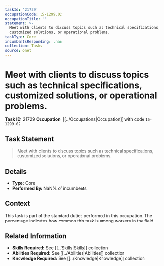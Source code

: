 ```yaml
---
taskId: '21729'
occupationCode: 15-1299.02
occupationTitle: ''
statement: >-
  Meet with clients to discuss topics such as technical specifications,
  customized solutions, or operational problems.
taskType: Core
incumbentsResponding: .nan
collection: Tasks
source: onet
---
```

# Meet with clients to discuss topics such as technical specifications, customized solutions, or operational problems.

**Task ID:** 21729
**Occupation:** [[../Occupations|Occupation]] with code `15-1299.02`

## Task Statement

> Meet with clients to discuss topics such as technical specifications, customized solutions, or operational problems.

## Details

- **Type:** Core
- **Performed By:** NaN% of incumbents

## Context

This task is part of the standard duties performed in this occupation. The percentage indicates how common this task is among workers in the field.

## Related Information

- **Skills Required:** See [[../Skills|Skills]] collection
- **Abilities Required:** See [[../Abilities|Abilities]] collection
- **Knowledge Required:** See [[../Knowledge|Knowledge]] collection
